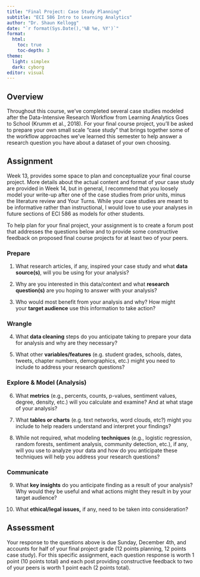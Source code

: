 ```yaml
---
title: "Final Project: Case Study Planning"
subtitle: "ECI 586 Intro to Learning Analytics"
author: "Dr. Shaun Kellogg"
date: "`r format(Sys.Date(),'%B %e, %Y')`"
format:
  html:
    toc: true
    toc-depth: 3
theme:
  light: simplex
  dark: cyborg
editor: visual
---
```


## **Overview**

Throughout this course, we've completed several case studies modeled after the Data-Intensive Research Workflow from Learning Analytics Goes to School (Krumm et al., 2018). For your final course project, you'll be asked to prepare your own small scale "case study" that brings together some of the workflow approaches we've learned this semester to help answer a research question you have about a dataset of your own choosing.

## Assignment

Week 13, provides some space to plan and conceptualize your final course project. More details about the actual content and format of your case study are provided in Week 14, but in general, I recommend that you loosely model your write-up after one of the case studies from prior units, minus the literature review and Your Turns. While your case studies are meant to be informative rather than instructional, I would love to use your analyses in future sections of ECI 586 as models for other students.

To help plan for your final project, your assignment is to create a forum post that addresses the questions below and to provide some constructive feedback on proposed final course projects for at least two of your peers.

### **Prepare**

1.  What research articles, if any, inspired your case study and what **data source(s)**, will you be using for your analysis?

2.  Why are you interested in this data/context and what **research question(s)** are you hoping to answer with your analysis?

3.  Who would most benefit from your analysis and why? How might your **target audience** use this information to take action?

### **Wrangle**

4.  What **data cleaning** steps do you anticipate taking to prepare your data for analysis and why are they necessary? 

5.  What other **variables/features** (e.g. student grades, schools, dates, tweets, chapter numbers, demographics, etc.) might you need to include to address your research questions?

### **Explore & Model (Analysis)**

6.  What **metrics** (e.g., percents, counts, p-values, sentiment values, degree, density, etc.) will you calculate and examine? And at what stage of your analysis?

7.  What **tables or charts** (e.g. text networks, word clouds, etc?) might you include to help readers understand and interpret your findings?

8.  While not required, what modeling **techniques** (e.g., logistic regression, random forests, sentiment analysis, community detection, etc.), if any, will you use to analyze your data and how do you anticipate these techniques will help you address your research questions?

### **Communicate**

9.  What **key insights** do you anticipate finding as a result of your analysis? Why would they be useful and what actions might they result in by your target audience? 

10. What **ethical/legal issues,** if any, need to be taken into consideration?

## Assessment

Your response to the questions above is due Sunday, December 4th, and accounts for half of your final project grade (12 points planning, 12 points case study). For this specific assignment, each question response is worth 1 point (10 points total) and each post providing constructive feedback to two of your peers is worth 1 point each (2 points total).
